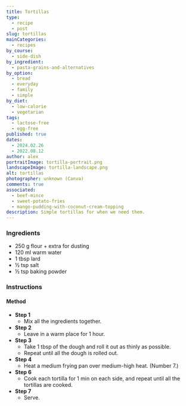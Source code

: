 ```yaml
---
title: Tortillas
type:
  - recipe
  - post
slug: tortillas
mainCategories:
  - recipes
by_course:
  - side-dish
by_ingredient:
  - pasta-grains-and-alternatives
by_option:
  - bread
  - everyday
  - family
  - simple
by_diet:
  - low-calorie
  - vegetarian
tags:
  - lactose-free
  - egg-free
published: true
dates:
  - 2024.02.26
  - 2022.08.12
author: alex
portraitImage: tortilla-portrait.png
landscapeImage: tortilla-landscape.png
alt: tortillas
photographer: unknown (Canva)
comments: true
associated:
  - beef-mince
  - sweet-potato-fries
  - mango-pudding-with-coconut-cream-topping
description: Simple tortillas for when we need them.
---
```


<Ingredients>

### Ingredients

- 250 g flour + extra for dusting
- 120 ml warm water
- 1 tbsp lard
- ½ tsp salt
- ½ tsp baking powder

</Ingredients>

<Instructions>

### Instructions

#### Method

- **Step 1**
  - Mix all the ingredients together.
- **Step 2**
  - Leave in a warm place for 1 hour.
- **Step 3**
  - Take 1 tbsp of the dough and roll it out as thinly as possible.
  - Repeat until all the dough is rolled out.
- **Step 4**
  - Heat a medium frying pan over medium-high heat. (Number 7.)
- **Step 6**
  - Cook each tortilla for 1 min on each side, and repeat until all the tortillas are cooked.
- **Step 7**
  - Serve.

</Instructions>
